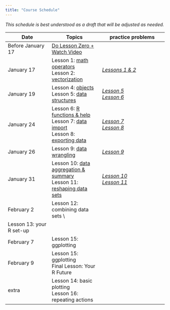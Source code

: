 ```yaml
---
title: "Course Schedule"
---
```


*This schedule is best understood as a draft that will be adjusted as needed.* 


| Date            |   Topics          |       practice problems |
|-----------------|-------------------|-------------------------|
| Before January 17 | [Do Lesson Zero + Watch Video](lessons/Lesson00.qmd) |    |
| January 17 | Lesson 1: [math operators](lessons/Lesson01.qmd)\
                  Lesson 2: [vectorization](lessons/Lesson02.qmd) |  [*Lessons 1 & 2*](practice/practice-A.qmd) |
| January 19 | Lesson 4: [objects](lessons/Lesson04.qmd)\
                  Lesson 5: [data structures](lessons/Lesson05.qmd) |    [*Lesson 5*](practice/practice-B.qmd) \
                                                                          [*Lesson 6*](practice/practice-C.qmd)  |
| January 24 | Lesson 6: [R functions & help](lessons/Lesson06.qmd)\
               Lesson 7: [data import](lessons/Lesson07.qmd) \
               Lesson 8: [exporting data](lessons/Lesson08.qmd) | [*Lesson 7*](practice/practice-D.qmd) \
                                                                  [*Lesson 8*](practice/practice-E.qmd) |
| January 26   | Lesson 9: [data wrangling](lessons/Lesson09.qmd) |  [*Lesson 9*](practice/practice-F.qmd)  |
| January 31  | Lesson 10: [data aggregation & summary](lessons/Lesson10.qmd)\
                Lesson 11: [reshaping data sets](lessons/Lesson11.qmd) | [*Lesson 10*](practice/practice-G.qmd)\
                                     [*Lesson 11*](practice/practice-H.qmd) | 
| February 2  | Lesson 12: combining data sets \  
                Lesson 13: your R set-up |    |
| February 7  |  Lesson 15: ggplotting   |    |
| February 9  |  Lesson 15: ggplotting \
                 Final Lesson: Your R Future |    |
| extra  | Lesson 14: basic plotting \
              Lesson 16: repeating actions |   |


